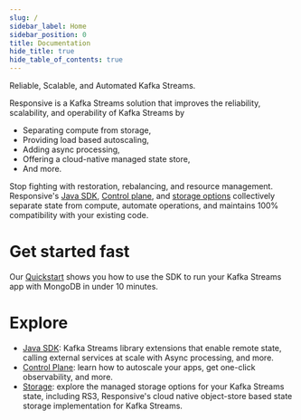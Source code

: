 ```yaml
---
slug: /
sidebar_label: Home
sidebar_position: 0
title: Documentation
hide_title: true
hide_table_of_contents: true
---
```


<div className={'flex flex-col text-center items-center text-4xl font-heading'}>
    Reliable, Scalable, and Automated Kafka Streams<span className={'text-orange-500'}>.</span>
</div>

Responsive is a Kafka Streams solution that improves the reliability, scalability, and operability of Kafka Streams by

* Separating compute from storage,
* Providing load based autoscaling,
* Adding async processing,
* Offering a cloud-native managed state store,
* And more.

Stop fighting with restoration, rebalancing, and resource management. Responsive's [Java SDK](/products/java-sdk),
[Control plane](/products/control-plane), and [storage options](/products/storage) collectively separate state from
compute, automate operations, and maintains 100% compatibility with your existing code.

# Get started fast

Our [Quickstart](/getting-started/quickstart) shows you how to use the SDK to run your Kafka Streams app with MongoDB
in under 10 minutes.

# Explore

* [Java SDK](/products/java-sdk): Kafka Streams library extensions that enable remote state,
 calling external services at scale with Async processing, and more.
* [Control Plane](/products/control-plane): learn how to autoscale your apps, get one-click observability, and more.
* [Storage](/products/storage): explore the managed storage options for your Kafka Streams state, including RS3,
Responsive's cloud native object-store based state storage implementation for Kafka Streams.